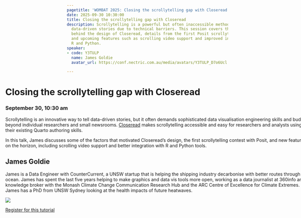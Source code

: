 ```yaml
---
pagetitle: 'WOMBAT 2025: Closing the scrollytelling gap with Closeread'
date: 2025-09-30 10:30:00
title: Closing the scrollytelling gap with Closeread
description: Scrollytelling is a powerful but often inaccessible method for presenting
  data-driven stories due to technical barriers. This session covers the motivations
  behind the design of Closeread, details from the first Posit scrollytelling contest,
  and upcoming features such as scrolling video support and improved integration with
  R and Python.
speaker:
- code: Y3TULP
  name: James Goldie
  avatar_url: https://conf.nectric.com.au/media/avatars/Y3TULP_D7o6Ucl.jpg

---
```


:::::: {.grid style="width: 100vw;  transform: translateX(-20%);"}
::: {#sponsors_banner .g-col-12 .title}
# Closing the scrollytelling gap with Closeread

### September 30, 10:30 am
:::

::: {.g-col-12 .full_text_block}

Scrollytelling is an innovative way to tell data-driven stories, but it often demands sophisticated data visualisation engineering skills and budgets beyond individual researchers and small newsrooms. [Closeread](https://closeread.dev/) makes scrollytelling accessible and easy for researchers and analysts using their existing Quarto authoring skills.

​In this talk, James discusses some of the factors that motivated Closeread's design, the first scrollytelling contest with Posit, and new features on the horizon, including scrolling video support and better integration with R and Python tools.

::: speaker
## James Goldie

James is a Data Engineer with CounterCurrent, a UNSW startup that is helping the shipping industry decarbonise with better routes through the ocean. James has spent the last five years helping to make graphics and data vis tools more open, working as a data journalist at 360info and a knowledge broker with the Monash Climate Change Communication Research Hub and the ARC Centre of Excellence for Climate Extremes. James has a PhD from UNSW Sydney looking at the health impacts of future heatwaves.

![](https://conf.nectric.com.au/media/avatars/Y3TULP_D7o6Ucl.jpg)
:::


::: register-btn
[Register for this tutorial](/participation/register.html)
:::

:::

<div>

</div>
::::::
